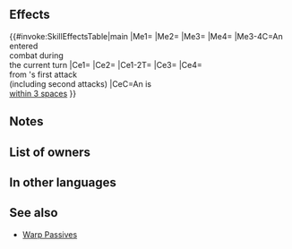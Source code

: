 {{Passive
|name=Shadow Slide
|type=B
|exclusive=1
|canUseWeapon={{WeaponList|All}}
|canUseMove={{MoveList|All}}
|properties=random_owner
|1name=Shadow Slide
|1tagid=SID_無間の瞬動
|1effect=Unit can move to a space within 2 spaces of any ally that has entered combat during the current turn. Unit can move to a space within 2 spaces of any ally within 2 spaces. If ally has entered combat during the current turn, unit can move through foes' spaces.<br><br>If unit is within 3 spaces of an ally, inflicts Atk/Spd/Def-5 on foe, deals damage = 20% of unit's Spd (excluding area-of-effect Specials), reduces the percentage of foe's non-Special "reduce damage by X%" skills by 50% (excluding area-of-effect Specials), and reduces damage from foe's first attack by 7 during combat ("first attack" normally means only the first strike; for effects that grant "unit attacks twice," it means the first and second strikes).
|1cost=300
|1required=-
}}
==Effects==
{{#invoke:SkillEffectsTable|main
|Me1={{Eft|Warp|[[within 2 spaces]]<br>of {{Tgt|Allies}}<br>[[within 2 spaces]]}}
|Me2={{Eft|Warp|[[within 2 spaces]]<br>of {{Tgt|Allies}} who<br>entered combat}}
|Me3={{Eft|Neutralize Bulwark}}
|Me4={{Eft|Neutralize Prevent Warp}}
|Me3-4C=An {{Tgt|Ally}} entered<br>combat during<br>the current turn
|Ce1={{Eft|Temporary debuffs|Atk/Spd/Def|5}}
|Ce2={{Eft|Reduce Damage Reduction|50%}}
|Ce1-2T={{Tgt|Foe}}
|Ce3={{Eft|Damage Boost|20% of {{Tgt|Unit}}'s Spd}}
|Ce4={{Eft|Damage Reduction|7}}<br>from {{Tgt|Foe}}'s first attack<br>(including second attacks)
|CeC=An {{Tgt|Ally}} is<br>[[within 3 spaces]]
}}

==Notes==
{{Warp interaction}}
{{Pass notes}}
{{Temporary debuffs}}
{{DamageBoost}}
{{Reduce Damage Reduction}}
{{FlatDamageReduction|7}}
==List of owners==
{{Skill Hero List}}
==In other languages==
{{OtherLanguages
|japanese=
|german=
|spanishEU=
|spanishLA=
|french=
|italian=
|chineseTW=
|portuguese=
}}
==See also==
{{See also skills|cond=Description LIKE '%unit can move to a space within 2 spaces of an% ally within _ spaces%' OR Description LIKE '%ally has entered combat%' OR Description LIKE '%unit can move through foes_ spaces%'}} 
* [[Warp Passives]]
{{Passives Navbox|B}}